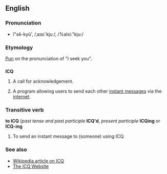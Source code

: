 ==English==

===Pronunciation===
*ī"sē-kyū', /ˌaɪsiːˈkjuː/, /%aIsi:"kju:/

===Etymology===
[[pun|Pun]] on the pronunciation of "I seek you".

==={{initialism}}===
'''ICQ'''

# {{hamradio}} A call for acknowledgement.
# {{internet}} A program allowing users to send each other [[instant message]]s via the [[internet]].

===Transitive verb===
'''to ICQ''' (''past tense and past participle'' '''ICQ'd''', ''present participle'' '''ICQing''' or '''ICQ-ing'''

# {{internet}} To send an instant message to (someone) using ICQ.

===See also===
*[[w:ICQ|Wikipedia article on ICQ]]
*[[http://www.icq.com|The ICQ Website]]